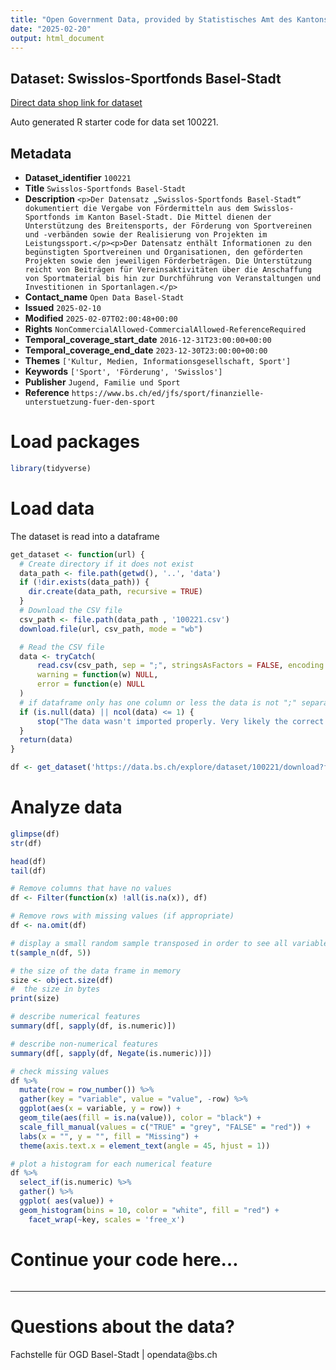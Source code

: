 ```yaml
---
title: "Open Government Data, provided by Statistisches Amt des Kantons Basel-Stadt - Fachstelle OGD"
date: "2025-02-20"
output: html_document
---
```


## Dataset: Swisslos-Sportfonds Basel-Stadt

[Direct data shop link for dataset](https://data.bs.ch/explore/dataset/100221)

Auto generated R starter code for data set 100221.

## Metadata

- **Dataset_identifier** `100221`
- **Title** `Swisslos-Sportfonds Basel-Stadt`
- **Description** `<p>Der Datensatz „Swisslos-Sportfonds Basel-Stadt“ dokumentiert die Vergabe von Fördermitteln aus dem Swisslos-Sportfonds im Kanton Basel-Stadt. Die Mittel dienen der Unterstützung des Breitensports, der Förderung von Sportvereinen und -verbänden sowie der Realisierung von Projekten im Leistungssport.</p><p>Der Datensatz enthält Informationen zu den begünstigten Sportvereinen und Organisationen, den geförderten Projekten sowie den jeweiligen Förderbeträgen. Die Unterstützung reicht von Beiträgen für Vereinsaktivitäten über die Anschaffung von Sportmaterial bis hin zur Durchführung von Veranstaltungen und Investitionen in Sportanlagen.</p>`
- **Contact_name** `Open Data Basel-Stadt`
- **Issued** `2025-02-10`
- **Modified** `2025-02-07T02:00:48+00:00`
- **Rights** `NonCommercialAllowed-CommercialAllowed-ReferenceRequired`
- **Temporal_coverage_start_date** `2016-12-31T23:00:00+00:00`
- **Temporal_coverage_end_date** `2023-12-30T23:00:00+00:00`
- **Themes** `['Kultur, Medien, Informationsgesellschaft, Sport']`
- **Keywords** `['Sport', 'Förderung', 'Swisslos']`
- **Publisher** `Jugend, Familie und Sport`
- **Reference** `https://www.bs.ch/ed/jfs/sport/finanzielle-unterstuetzung-fuer-den-sport`


# Load packages

```r

library(tidyverse)
```

# Load data

The dataset is read into a dataframe

```r
get_dataset <- function(url) {
  # Create directory if it does not exist
  data_path <- file.path(getwd(), '..', 'data')
  if (!dir.exists(data_path)) {
    dir.create(data_path, recursive = TRUE)
  }
  # Download the CSV file
  csv_path <- file.path(data_path , '100221.csv')
  download.file(url, csv_path, mode = "wb")

  # Read the CSV file
  data <- tryCatch(
      read.csv(csv_path, sep = ";", stringsAsFactors = FALSE, encoding = "UTF-8"),
      warning = function(w) NULL,
      error = function(e) NULL
  )
  # if dataframe only has one column or less the data is not ";" separated
  if (is.null(data) || ncol(data) <= 1) {
      stop("The data wasn't imported properly. Very likely the correct separator couldn't be found.\nPlease check the dataset manually and adjust the code.")
  }
  return(data)
}
```

```r

df <- get_dataset('https://data.bs.ch/explore/dataset/100221/download?format=csv&timezone=Europe%2FZurich')

```

# Analyze data

```r

glimpse(df)
str(df)

head(df)
tail(df)

```

```r
# Remove columns that have no values
df <- Filter(function(x) !all(is.na(x)), df)

# Remove rows with missing values (if appropriate)
df <- na.omit(df)
```

```r
# display a small random sample transposed in order to see all variables
t(sample_n(df, 5))
```

```r
# the size of the data frame in memory
size <- object.size(df)
#  the size in bytes
print(size)
```

```r
# describe numerical features
summary(df[, sapply(df, is.numeric)])
```

```r
# describe non-numerical features
summary(df[, sapply(df, Negate(is.numeric))])
```

```r
# check missing values
df %>%
  mutate(row = row_number()) %>%
  gather(key = "variable", value = "value", -row) %>%
  ggplot(aes(x = variable, y = row)) +
  geom_tile(aes(fill = is.na(value)), color = "black") +
  scale_fill_manual(values = c("TRUE" = "grey", "FALSE" = "red")) +
  labs(x = "", y = "", fill = "Missing") +
  theme(axis.text.x = element_text(angle = 45, hjust = 1))
```

```r
# plot a histogram for each numerical feature
df %>%
  select_if(is.numeric) %>%
  gather() %>%
  ggplot( aes(value)) +
  geom_histogram(bins = 10, color = "white", fill = "red") +
    facet_wrap(~key, scales = 'free_x')
```

# Continue your code here...

```r

```
------------------------------------------------------------------------

# Questions about the data?

Fachstelle für OGD Basel-Stadt | opendata@bs.ch

